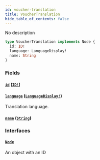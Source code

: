 ```yaml
---
id: voucher-translation
title: VoucherTranslation
hide_table_of_contents: false
---
```


No description

```graphql
type VoucherTranslation implements Node {
  id: ID!
  language: LanguageDisplay!
  name: String
}
```

### Fields

#### [`id`](#) ([`ID!`](../../../developer/api-reference/scalars/id))

#### [`language`](#) ([`LanguageDisplay!`](../../../developer/api-reference/objects/language-display))

Translation language.

#### [`name`](#) ([`String`](../../../developer/api-reference/scalars/string))

### Interfaces

#### [`Node`](../../../developer/api-reference/interfaces/node)

An object with an ID

